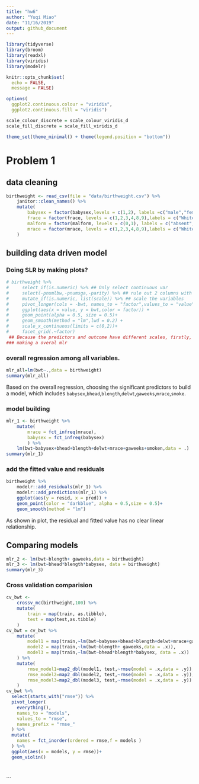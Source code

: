 ```yaml
---
title: "hw6"
author: "Yuqi Miao"
date: "11/16/2019"
output: github_document
---
```


```r
library(tidyverse)
library(broom)
library(readxl)
library(viridis)
library(modelr)

knitr::opts_chunk$set(
  echo = FALSE,
  message = FALSE)

options(
  ggplot2.continuous.colour = "viridis",
  ggplot2.continuous.fill = "viridis")

scale_colour_discrete = scale_colour_viridis_d
scale_fill_discrete = scale_fill_viridis_d

theme_set(theme_minimal() + theme(legend.position = "bottom"))
```

# Problem 1

## data cleaning

```r
birthweight <- read_csv(file = "data/birthweight.csv") %>% 
    janitor::clean_names() %>% 
    mutate(
        babysex = factor(babysex,levels = c(1,2), labels =c("male","female")),
        frace = factor(frace, levels = c(1,2,3,4,8,9),labels = c("White","Black","Asian","Puerto Rican","Others","Unknown")),
        malform = factor(malform, levels = c(0,1), labels = c("absent","present")),
        mrace = factor(mrace, levels = c(1,2,3,4,8,9),labels = c("White","Black","Asian","Puerto Rican","Others","Unknown"))
    )
```

## building data driven model

### Doing SLR by making plots?

```r
# birthweight %>%
#     select_if(is.numeric) %>% ## Only select continuous var
#     select(-pnumlbw,-pnumsga,-parity) %>% ## rule out 2 columns with only # 0:pnumlbw,pnumsga,parity
#     mutate_if(is.numeric, list(scale)) %>% ## scale the variables
#     pivot_longer(cols = -bwt, names_to = "factor",values_to = "value") %>% 
#     ggplot(aes(x = value, y = bwt,color = factor)) + 
#     geom_point(alpha = 0.5, size = 0.5)+
#     geom_smooth(method = "lm",lwd = 0.2) +
#     scale_x_continuous(limits = c(0,2))+
#     facet_grid(.~factor)
 ## Because the predictors and outcome have different scales, firstly, I use scale to make every variable in (0,1), then filter the ones with only (or mostly 0),which is `pnumlbw`,`pnumsga`,`parity`,According to the simple linear regreassion results shown in the plot, choosing `bhead`,`blength`,`delwt`,`mheight`,`wtgain` as my model predictor.
### making a overal mlr
```

### overall regression among all variables.
```r
mlr_all=lm(bwt~.,data = birthweight)
summary(mlr_all)
```
Based on the overall regression, choosing the significant predictors to build a model, which includes `babysex`,`bhead`,`blength`,`delwt`,`gaweeks`,`mrace`,`smoke`.

  

### model building

```r
mlr_1 <- birthweight %>% 
    mutate(
        mrace = fct_infreq(mrace),
        babysex = fct_infreq(babysex)
        ) %>% 
    lm(bwt~babysex+bhead+blength+delwt+mrace+gaweeks+smoken,data = .)
summary(mlr_1)

```
### add the fitted value and residuals
```r
birthweight %>% 
    modelr::add_residuals(mlr_1) %>% 
    modelr::add_predictions(mlr_1) %>% 
    ggplot(aes(y = resid, x = pred)) +
    geom_point(color = "darkblue", alpha = 0.5,size = 0.5)+
    geom_smooth(method = "lm")
```

As shown in plot, the residual and fitted value has no clear linear relationship.

## Comparing models

```r
mlr_2 <- lm(bwt~blength+ gaweeks,data = birthweight)
mlr_3 <- lm(bwt~bhead*blength*babysex, data = birthweight)
summary(mlr_3)
```


### Cross validation comparision
```r
cv_bwt <- 
    crossv_mc(birthweight,100) %>% 
    mutate(
        train = map(train, as.tibble),
        test = map(test,as.tibble)
    ) 
cv_bwt = cv_bwt %>% 
    mutate(
        model1 = map(train,~lm(bwt~babysex+bhead+blength+delwt+mrace+gaweeks+smoken,data = .x)),
        model2 = map(train,~lm(bwt~blength+ gaweeks,data = .x)),
        model3 = map(train,~lm(bwt~bhead*blength*babysex, data = .x))
    ) %>% 
    mutate(
        rmse_model1=map2_dbl(model1, test,~rmse(model = .x,data = .y)),
        rmse_model2=map2_dbl(model2, test,~rmse(model = .x,data = .y)),
        rmse_model3=map2_dbl(model3, test,~rmse(model = .x,data = .y))
    )
cv_bwt %>% 
  select(starts_with("rmse")) %>% 
  pivot_longer(
    everything(),
    names_to = "models",
    values_to = "rmse",
    names_prefix = "rmse_"
  ) %>% 
  mutate(
    names = fct_inorder(ordered = rmse,f = models )
  ) %>% 
  ggplot(aes(x = models, y = rmse))+
  geom_violin()
  
    
```


  
```





















